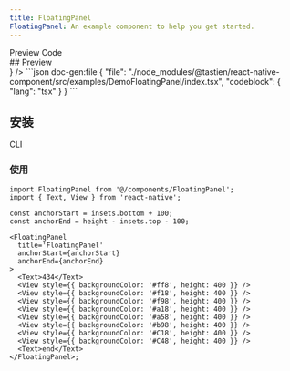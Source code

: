 ```yaml
---
title: FloatingPanel
FloatingPanel: An example component to help you get started.
---
```



<div className='h-5' />

<Tabs defaultValue="preview">
  <TabsList>
    <TabsTrigger value="preview">Preview</TabsTrigger>
    <TabsTrigger value="code">Code</TabsTrigger>
  </TabsList>
  <TabsContent value="preview">
    <div id="preview" className='*:hidden scroll-m-20' aria-hidden>
      ## Preview
    </div>
    <PreviewCard preview={<FloatingPanelPreview />} />
  </TabsContent>
  <TabsContent value="code">
    ```json doc-gen:file
    {
      "file": "./node_modules/@tastien/react-native-component/src/examples/DemoFloatingPanel/index.tsx",
      "codeblock": {
        "lang": "tsx"
      }
    }
    ```
  </TabsContent>
</Tabs>

## 安装

<Tabs defaultValue='cli'>
  <TabsList>
    <TabsTrigger id='cli' value='cli'>
      CLI
    </TabsTrigger>
  </TabsList>
  <TabsContent value='cli'>
    <CommandTabs
      args={[
        'add',
        'https://react-native-component-docs.vercel.app/r/floating-panel.json',
      ]}
    />
  </TabsContent>
</Tabs>

### 使用

```tsx
import FloatingPanel from '@/components/FloatingPanel';
import { Text, View } from 'react-native';

const anchorStart = insets.bottom + 100;
const anchorEnd = height - insets.top - 100;

<FloatingPanel
  title='FloatingPanel'
  anchorStart={anchorStart}
  anchorEnd={anchorEnd}
>
  <Text>434</Text>
  <View style={{ backgroundColor: '#ff8', height: 400 }} />
  <View style={{ backgroundColor: '#f18', height: 400 }} />
  <View style={{ backgroundColor: '#f98', height: 400 }} />
  <View style={{ backgroundColor: '#a18', height: 400 }} />
  <View style={{ backgroundColor: '#a58', height: 400 }} />
  <View style={{ backgroundColor: '#b98', height: 400 }} />
  <View style={{ backgroundColor: '#C18', height: 400 }} />
  <View style={{ backgroundColor: '#C48', height: 400 }} />
  <Text>end</Text>
</FloatingPanel>;
```
